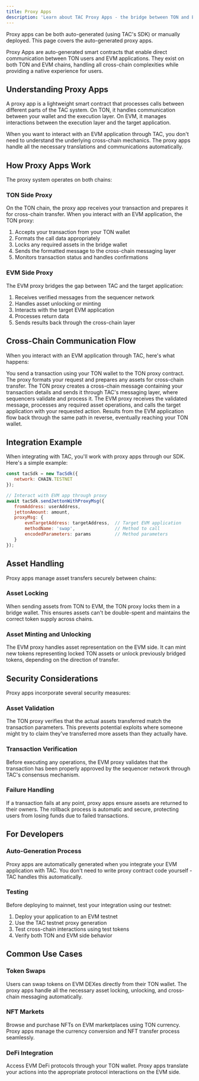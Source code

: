 ```yaml
---
title: Proxy Apps
description: 'Learn about TAC Proxy Apps - the bridge between TON and EVM applications'
---
```



<Warning>
Proxy apps can be both auto-generated (using TAC's SDK) or manually deployed. This page covers the auto-generated proxy apps.
</Warning>

Proxy Apps are auto-generated smart contracts that enable direct communication between TON users and EVM applications. They exist on both TON and EVM chains, handling all cross-chain complexities while providing a native experience for users.

## Understanding Proxy Apps

A proxy app is a lightweight smart contract that processes calls between different parts of the TAC system. On TON, it handles communication between your wallet and the execution layer. On EVM, it manages interactions between the execution layer and the target application.

When you want to interact with an EVM application through TAC, you don't need to understand the underlying cross-chain mechanics. The proxy apps handle all the necessary translations and communications automatically.

## How Proxy Apps Work

The proxy system operates on both chains:

### TON Side Proxy
On the TON chain, the proxy app receives your transaction and prepares it for cross-chain transfer. When you interact with an EVM application, the TON proxy:

1. Accepts your transaction from your TON wallet
2. Formats the call data appropriately
3. Locks any required assets in the bridge wallet
4. Sends the formatted message to the cross-chain messaging layer
5. Monitors transaction status and handles confirmations

### EVM Side Proxy
The EVM proxy bridges the gap between TAC and the target application:

1. Receives verified messages from the sequencer network
2. Handles asset unlocking or minting
3. Interacts with the target EVM application
4. Processes return data
5. Sends results back through the cross-chain layer

## Cross-Chain Communication Flow

When you interact with an EVM application through TAC, here's what happens:

<Steps>
<Step title="Transaction Initiation">
You send a transaction using your TON wallet to the TON proxy contract. The proxy formats your request and prepares any assets for cross-chain transfer.
</Step>

<Step title="Cross-Chain Transfer">
The TON proxy creates a cross-chain message containing your transaction details and sends it through TAC's messaging layer, where sequencers validate and process it.
</Step>

<Step title="EVM Execution">
The EVM proxy receives the validated message, processes any required asset operations, and calls the target application with your requested action.
</Step>

<Step title="Return Trip">
Results from the EVM application flow back through the same path in reverse, eventually reaching your TON wallet.
</Step>
</Steps>

## Integration Example

When integrating with TAC, you'll work with proxy apps through our SDK. Here's a simple example:

```js
const tacSdk = new TacSdk({
   network: CHAIN.TESTNET
});

// Interact with EVM app through proxy
await tacSdk.sendJettonWithProxyMsg({
   fromAddress: userAddress,
   jettonAmount: amount,
   proxyMsg: {
       evmTargetAddress: targetAddress,  // Target EVM application
       methodName: 'swap',               // Method to call
       encodedParameters: params         // Method parameters
   }
});
```

## Asset Handling

Proxy apps manage asset transfers securely between chains:

### Asset Locking
When sending assets from TON to EVM, the TON proxy locks them in a bridge wallet. This ensures assets can't be double-spent and maintains the correct token supply across chains.

### Asset Minting and Unlocking
The EVM proxy handles asset representation on the EVM side. It can mint new tokens representing locked TON assets or unlock previously bridged tokens, depending on the direction of transfer.

## Security Considerations

Proxy apps incorporate several security measures:

### Asset Validation
The TON proxy verifies that the actual assets transferred match the transaction parameters. This prevents potential exploits where someone might try to claim they've transferred more assets than they actually have.

### Transaction Verification
Before executing any operations, the EVM proxy validates that the transaction has been properly approved by the sequencer network through TAC's consensus mechanism.

### Failure Handling
If a transaction fails at any point, proxy apps ensure assets are returned to their owners. The rollback process is automatic and secure, protecting users from losing funds due to failed transactions.

## For Developers

### Auto-Generation Process
Proxy apps are automatically generated when you integrate your EVM application with TAC. You don't need to write proxy contract code yourself - TAC handles this automatically.

### Testing
Before deploying to mainnet, test your integration using our testnet:
1. Deploy your application to an EVM testnet
2. Use the TAC testnet proxy generation
3. Test cross-chain interactions using test tokens
4. Verify both TON and EVM side behavior


## Common Use Cases

### Token Swaps
Users can swap tokens on EVM DEXes directly from their TON wallet. The proxy apps handle all the necessary asset locking, unlocking, and cross-chain messaging automatically.

### NFT Markets
Browse and purchase NFTs on EVM marketplaces using TON currency. Proxy apps manage the currency conversion and NFT transfer process seamlessly.

### DeFi Integration
Access EVM DeFi protocols through your TON wallet. Proxy apps translate your actions into the appropriate protocol interactions on the EVM side.


